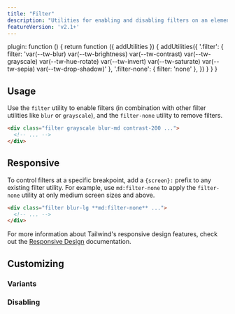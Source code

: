 ```yaml
---
title: "Filter"
description: "Utilities for enabling and disabling filters on an element."
featureVersion: 'v2.1+'
---
```



  plugin: function () {
    return function ({ addUtilities }) {
      addUtilities({
        '.filter': { filter: 'var(--tw-blur) var(--tw-brightness) var(--tw-contrast) var(--tw-grayscale) var(--tw-hue-rotate) var(--tw-invert) var(--tw-saturate) var(--tw-sepia) var(--tw-drop-shadow)' },
        '.filter-none': { filter: 'none' },
      })
    }
  }
}

## Usage

Use the `filter` utility to enable filters (in combination with other filter utilities like `blur` or `grayscale`), and the `filter-none` utility to remove filters.

```html
<div class="filter grayscale blur-md contrast-200 ...">
  <!-- ... -->
</div>
```

## Responsive

To control filters at a specific breakpoint, add a `{screen}:` prefix to any existing filter utility. For example, use `md:filter-none` to apply the `filter-none` utility at only medium screen sizes and above.

```html
<div class="filter blur-lg **md:filter-none** ...">
  <!-- ... -->
</div>
```

For more information about Tailwind's responsive design features, check out the [Responsive Design](/docs/responsive-design) documentation.

## Customizing

### Variants

<Variants plugin="filter" name="filter" />

### Disabling

<Disabling plugin="filter" name="filter" />

